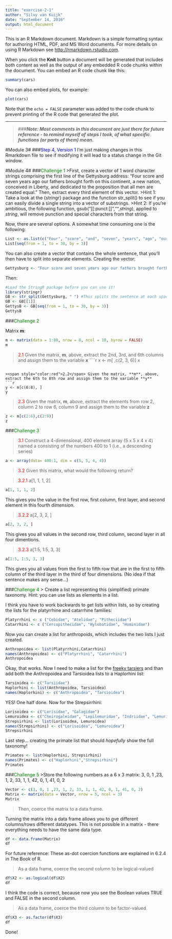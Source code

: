 ```yaml
---
title: "exercise-2-1"
author: "Silvy van Kuijk"
date: "September 14, 2016"
output: html_document
---
```


This is an R Markdown document. Markdown is a simple formatting syntax for authoring HTML, PDF, and MS Word documents. For more details on using R Markdown see <http://rmarkdown.rstudio.com>.

When you click the **Knit** button a document will be generated that includes both content as well as the output of any embedded R code chunks within the document. You can embed an R code chunk like this:

```r
summary(cars)
```

You can also embed plots, for example:

```r
plot(cars)
```

Note that the `echo = FALSE` parameter was added to the code chunk to prevent printing of the R code that generated the plot.

----
> ###_**Note: Most comments in this document are just there for future reference - to remind myself of steps I took, of what specific functions (or parts of them) mean.**_

#Module 3# 
###<span style="color:blue">Step 4, Version 1</span>
I'm just making changes in this Rmarkdown file to see if modifying it will lead to a status change in the Git window.

#Module 4#
###<span style="color:green">Challenge 1</span>
>First, create a vector of 1 word character strings comprising the first line of the Gettysburg address: “Four score and seven years ago our fathers brought forth on this continent, a new nation, conceived in Liberty, and dedicated to the proposition that all men are created equal.” Then, extract every third element of this vector.
>Hint 1: Take a look at the {stringr} package and the function str_split() to see if you can easily divide a single string into a vector of substrings.
>Hint 2: If you’re ambitious, the following function, gsub("[[:punct:]]","",*string*), applied to *string*, will remove punction and special characters from that string.

Now, there are several options. A somewhat time consuming one is the following:
```r
List <- as.list(c("Four", "score", "and", "seven", "years", "ago", "our", "fathers", "brought", "forth", "on", "this", "continent", "a", "new", "nation", "conceived", "in", "Liberty", "and", "dedicated", "to", "the", "proposition", "that", "all", "men", "are", "created", "equal"))
List[seq(from = 1, to = 30, by = 3)]
```

You can also create a vector that contains the whole sentence, that you'll then have to split into separate elements.
Creating the vector:
```r
Gettysburg <- "Four score and seven years ago our fathers brought forth on this continent, a new nation, conceived in Liberty, and dedicated to the proposition that all men are created equal."
```

Then:
```r
#Load the StringR package before you can use it!
library(stringr)
GB <- str_split(Gettysburg, " ") #This splits the sentence at each space, that's the function of the " " part.
GB <- GB[[1]]
GettysB <- GB[seq(from = 1, to = 30, by = 3)]
GettysB
```

###<span style="color:green">Challenge 2</span>

Matrix **m**:
```r
m <- matrix(data = 1:80, nrow = 8, ncol = 10, byrow = FALSE)
m
```

><span style="color:red">2.1</span> Given the matrix, **m**, above, extract the 2nd, 3rd, and 6th columns and assign them to the variable **x**
````r
x <- m[ ,c(2, 3, 6)]
x
```

><span style="color:red">2.2</span> Given the matrix, **m**, above, extract the 6th to 8th row and assign them to the variable **y**
```r
y <- m[c(6:8), ]
y
```

><span style="color:red">2.3</span> Given the matrix, **m**, above, extract the elements from row 2, column 2 to row 6, column 9 and assign them to the variable **z**
```r
z <- m[c(2:6),c(2:9)]
z
```

###<span style="color:green">Challenge 3</span>

><span style="color:red">3.1</span> Construct a 4-dimensional, 400 element array (5 x 5 x 4 x 4) named a consisting of the numbers 400 to 1 (i.e., a descending series)

```r
a <- array(data= 400:1, dim = c(5, 5, 4, 4))
```
><span style="color:red">3.2</span> Given this matrix, what would the following return?

><span style="color:red">3.2.1</span> a[1, 1, 1, 2]
```r
a[1, 1, 1, 2]
```
This gives you the value in the first row, first column, first layer, and second element in this fourth dimension.

><span style="color:red">3.2.2</span> a[2, 3, 2, ]
```r
a[2, 3, 2, ]
```
This gives you all values in the second row, third column, second layer in all four dimentions.

><span style="color:red">3.2.3</span> a[1:5, 1:5, 3, 3]
```r
a[1:5, 1:5, 3, 3]
```
This gives you all values from the first to fifth row that are in the first to fifth column of the third layer in the third of four dimensions. (No idea if that sentence makes any sense...)

###<span style="color:green">Challenge 4</span>
> Create a list representing this (simplified) primate taxonomy. Hint: you can use lists as elements in a list.

I think you have to work backwards to get lists within lists, so by creating the lists for the platyrrhine and catarrhine families:
```r
Platyrrhini <- c ("Cebidae", "Atelidae", "Pitheciidae")
Catarrhini <- c ("Cercopithecidae", "Hylobatidae", "Hominidae")
```
Now you can create a list for anthropoids, which includes the two lists I just created.
```r
Anthropoidea <- list(Platyrrhini,Catarrhini)
names(Anthropoidea) <- c("Platyrrhini", "Catarrhini")
Anthropoidea
```
Okay, that works. Now I need to make a list for the [freeky tarsiers](https://www.youtube.com/watch?v=6Jz0JcQYtqo) and than add both the Anthropoidea and Tarsioidea lists to a Haplorhini list:
```r
Tarsioidea <- c("Tarsiidae")
Haplorhini <- list(Anthropoidea, Tarsioidea)
names(Haplorhini) <- c("Anthropoidea", "Tarsioidea")
```
YES! One half done. Now for the Strepsirrhini:
```r
Lorisoidea <- c("Lorisidae", "Galagidae")
Lemuroidea <- c("Cheirogaleidae", "Lepilemuridae", "Indriidae", "Lemuridae", "Daubentoniidae")
Strepsirhini <- list(Lorisoidea, Lemuroidea)
names(Strepsirhini) <- c("Lorisoidea", "Lemuroidea")
Strepsirhini
```
Last step... creating the primate list that should *hopefully* show the full taxonomy!
```r
Primates <- list(Haplorhini, Strepsirhini)
names(Primates) <- c("Haplorhini","Strepsirhini")
Primates
```

###<span style="color:green">Challenge 5</span>
>Store the following numbers as a 6 x 3 matrix: 3, 0, 1 ,23, 1, 2, 33, 1, 1, 42, 0, 1, 41, 0, 2
```r
Vector <- c(3, 0, 1 ,23, 1, 2, 33, 1, 1, 42, 0, 1, 41, 0, 2)
Matrix <- matrix(data = Vector, nrow = 5, ncol = 3)
Matrix
```

>Then, coerce the matrix to a data frame.

Turning the matrix into a data frame allows you to gve different columns/rows different datatypes. This is not possible in a matrix - there everything needs to have the same data type.
```r
df <- data.frame(Matrix)
df
```
For future reference: These as-dot coercion functions are explained in 6.2.4 in The Book of R.

>As a data frame, coerce the second column to be logical-valued

```r
df$X2 <- as.logical(df$X2)
df
```
I think the code is correct, because now you see the Boolean values TRUE and FALSE in the second column.

>As a data frame, coerce the third column to be factor-valued
```r
df$X3 <- as.factor(df$X3)
df
```
Done!